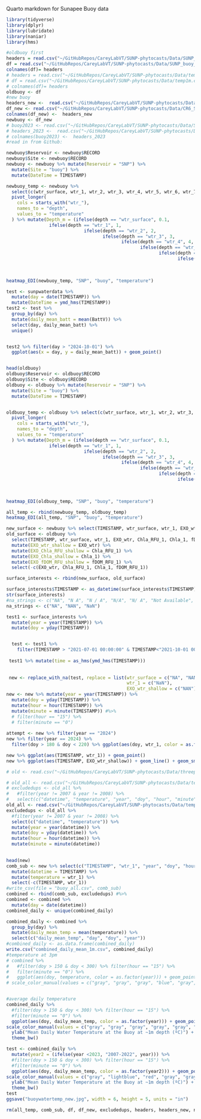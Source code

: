 Quarto markdown for Sunapee Buoy data

```r
library(tidyverse)
library(dplyr)
library(lubridate)
library(naniar)
library(hms)
```

```r
#oldbuoy first
headers = read.csv("~/GitHubRepos/CareyLabVT/SUNP-phytocasts/Data/SUNP_buoy_wq.csv", skip = 1, header = F, nrows = 1, as.is = T)
df = read.csv("~/GitHubRepos/CareyLabVT/SUNP-phytocasts/Data/SUNP_buoy_wq.csv", skip = 4, header = F)
colnames(df)= headers
# headers = read.csv("~/GitHubRepos/CareyLabVT/SUNP-phytocasts/Data/temp1m.csv", skip = 0, header = F, nrows = 1, as.is = T)
# df = read.csv("~/GitHubRepos/CareyLabVT/SUNP-phytocasts/Data/temp1m.csv", skip = 1, header = F)
# colnames(df)= headers
oldbuoy <- df
#new buoy
headers_new <-  read.csv("~/GitHubRepos/CareyLabVT/SUNP-phytocasts/Data/CR6_SUNP_SUNP_buoy_wq.csv", skip = 1, header = F, nrows = 1, as.is = T)
df_new <- read.csv("~/GitHubRepos/CareyLabVT/SUNP-phytocasts/Data/CR6_SUNP_SUNP_buoy_wq.csv", skip = 4, header = F)
colnames(df_new) <-  headers_new
newbuoy <- df_new
# buoy2023 <- read.csv("~/GitHubRepos/CareyLabVT/SUNP-phytocasts/Data/SUNP_buoy_wq.csv", skip = 4, header = F)
# headers_2023 <-  read.csv("~/GitHubRepos/CareyLabVT/SUNP-phytocasts/Data/SUNP_buoy_wq.csv", skip = 1, header = F, nrows = 1, as.is = T)
# colnames(buoy2023) <-  headers_2023
#read in from Github: 


```

```r
newbuoy$Reservoir <- newbuoy$RECORD
newbuoy$Site <- newbuoy$RECORD
newbuoy <- newbuoy %>% mutate(Reservoir = "SNP") %>% 
  mutate(Site = "buoy") %>% 
  mutate(DateTime = TIMESTAMP) 

newbuoy_temp <- newbuoy %>%
  select(c(wtr_surface, wtr_1, wtr_2, wtr_3, wtr_4, wtr_5, wtr_6, wtr_7, wtr_8, wtr_9, wtr_10, DateTime, Site, Reservoir)) %>% 
  pivot_longer(
    cols = starts_with("wtr_"), 
    names_to = "depth", 
    values_to = "temperature"
  ) %>% mutate(Depth_m = (ifelse(depth == "wtr_surface", 0.1,
                ifelse(depth == "wtr_1", 1, 
                             ifelse(depth == "wtr_2", 2, 
                                    ifelse(depth == "wtr_3", 3, 
                                           ifelse(depth == "wtr_4", 4, 
                                                  ifelse(depth == "wtr_5", 5, 
                                                         ifelse(depth == "wtr_6", 6, 
                                                                ifelse(depth == "wtr_7", 7, 
                                                                       ifelse(depth == "wtr_8", 8, 
                                                                              ifelse(depth == "wtr_9", 9, 10))))))))))))

heatmap_EDI(newbuoy_temp, "SNP", "buoy", "temperature")
```
```r
test <- sunpwaterdata %>% 
  mutate(day = date(TIMESTAMP)) %>% 
  mutate(DateTime = ymd_hms(TIMESTAMP))
test2 <- test %>% 
  group_by(day) %>% 
  mutate(daily_mean_batt = mean(BattV)) %>% 
  select(day, daily_mean_batt) %>% 
  unique()


test2 %>% filter(day > "2024-10-01") %>% 
  ggplot(aes(x = day, y = daily_mean_batt)) + geom_point()



```

```r
head(oldbuoy)
oldbuoy$Reservoir <- oldbuoy$RECORD
oldbuoy$Site <- oldbuoy$RECORD
oldbuoy <- oldbuoy %>% mutate(Reservoir = "SNP") %>% 
  mutate(Site = "buoy") %>% 
  mutate(DateTime = TIMESTAMP) 


oldbuoy_temp <- oldbuoy %>% select(c(wtr_surface, wtr_1, wtr_2, wtr_3, wtr_4, wtr_5, wtr_6, wtr_7, wtr_8, wtr_9, wtr_10, DateTime, Site, Reservoir)) %>% 
  pivot_longer(
    cols = starts_with("wtr_"), 
    names_to = "depth", 
    values_to = "temperature"
  ) %>% mutate(Depth_m = (ifelse(depth == "wtr_surface", 0.1,
                ifelse(depth == "wtr_1", 1, 
                             ifelse(depth == "wtr_2", 2, 
                                    ifelse(depth == "wtr_3", 3, 
                                           ifelse(depth == "wtr_4", 4, 
                                                  ifelse(depth == "wtr_5", 5, 
                                                         ifelse(depth == "wtr_6", 6, 
                                                                ifelse(depth == "wtr_7", 7, 
                                                                       ifelse(depth == "wtr_8", 8, 
                                                                              ifelse(depth == "wtr_9", 9, 10))))))))))))

heatmap_EDI(oldbuoy_temp, "SNP", "buoy", "temperature")
```

```r
all_temp <- rbind(newbuoy_temp, oldbuoy_temp)
heatmap_EDI(all_temp, "SNP", "buoy", "temperature")
```

```r
new_surface <- newbuoy %>% select(TIMESTAMP, wtr_surface, wtr_1, EXO_wtr_shallow, EXO_Chla_RFU_shallow, EXO_Chla_shallow, EXO_fDOM_RFU_shallow)
old_surface <- oldbuoy %>% 
  select(TIMESTAMP, wtr_surface, wtr_1, EXO_wtr, Chla_RFU_1, Chla_1, fDOM_RFU_1) %>% 
  mutate(EXO_wtr_shallow = EXO_wtr) %>% 
  mutate(EXO_Chla_RFU_shallow = Chla_RFU_1) %>% 
  mutate(EXO_Chla_shallow = Chla_1) %>% 
  mutate(EXO_fDOM_RFU_shallow = fDOM_RFU_1) %>% 
  select(-c(EXO_wtr, Chla_RFU_1, Chla_1, fDOM_RFU_1))

surface_interests <- rbind(new_surface, old_surface)

surface_interests$TIMESTAMP <- as_datetime(surface_interests$TIMESTAMP)
str(surface_interests)
#na_strings <- c("NA", "N A", "N / A", "N/A", "N/ A", "Not Available", "NOt available", "", "not reported", "NR", "NAN", "NaN", "Nan", "nan") # this runs as a forloop, so don't give it long lists unless necessary
na_strings <- c("NA", "NAN", "NaN")

test1 <- surface_interests %>% 
  mutate(year = year(TIMESTAMP)) %>% 
  mutate(doy = yday(TIMESTAMP))


  test <- test1 %>% 
    filter(TIMESTAMP > "2021-07-01 00:00:00" & TIMESTAMP<"2021-10-01 00:00:00" | TIMESTAMP > "2022-06-01 00:00:00" & TIMESTAMP < "2022-10-01 00:00:00" | TIMESTAMP > "2023-06-01 00:00:00" & TIMESTAMP < "2023-10-01 00:00:00" | TIMESTAMP > "2024-06-01 00:00:00" & TIMESTAMP < "2024-10-01 00:00:00")
  
 test1 %>% mutate(time = as_hms(ymd_hms(TIMESTAMP)))
  
  
 new <- replace_with_na(test, replace = list(wtr_surface = c("NA", "NAN", "NaN"), 
                                             wtr_1 = c("NaN"), 
                                             EXO_wtr_shallow = c("NAN")))    
new <- new %>% mutate(year = year(TIMESTAMP)) %>% 
  mutate(doy = yday(TIMESTAMP)) %>% 
  mutate(hour = hour(TIMESTAMP)) %>% 
  mutate(minute = minute(TIMESTAMP)) #%>% 
  # filter(hour == "15") %>% 
  # filter(minute == "0")
  
attempt <- new %>% filter(year == "2024")
new %>% filter(year == 2024) %>% 
  filter(doy > 180 & doy < 220) %>% ggplot(aes(doy, wtr_1, color = as.factor(year))) + geom_point() + scale_y_continuous(breaks = c(0, 10, 15, 20, 25, 26, 27, 28, 29, 30))#+ geom_smooth()

new %>% ggplot(aes(TIMESTAMP, wtr_1)) + geom_point()
new %>% ggplot(aes(TIMESTAMP, EXO_wtr_shallow)) + geom_line() + geom_smooth()


```

```r
# old <- read.csv("~/GitHubRepos/CareyLabVT/SUNP-phytocasts/Data/threepmonly.csv")

# old_all <- read.csv("~/GitHubRepos/CareyLabVT/SUNP-phytocasts/Data/temperature_all.csv")
# excludedups <- old_all %>% 
#   #filter(year != 2007 & year != 2008) %>% 
#   select(c("datetime", "temperature", "year", "doy", "hour", "minute"))
old_all <- read.csv("~/GitHubRepos/CareyLabVT/SUNP-phytocasts/Data/temp1m.csv")
excludedups <- old_all %>% 
  #filter(year != 2007 & year != 2008) %>% 
  select(c("datetime", "temperature")) %>% 
  mutate(year = year(datetime)) %>% 
  mutate(doy = yday(datetime)) %>% 
  mutate(hour = hour(datetime)) %>% 
  mutate(minute = minute(datetime))
  

head(new)
comb_sub <- new %>% select(c("TIMESTAMP", "wtr_1", "year", "doy", "hour", "minute")) %>% 
  mutate(datetime = TIMESTAMP) %>% 
  mutate(temperature = wtr_1) %>% 
  select(-c(TIMESTAMP, wtr_1))
#write_csv(file = "buoy_all.csv", comb_sub)
combined <- rbind(comb_sub, excludedups) #%>% 
combined <- combined %>% 
  mutate(day = date(datetime))
combined_daily <- unique(combined_daily)

combined_daily <- combined %>% 
  group_by(day) %>% 
  mutate(daily_mean_temp = mean(temperature)) %>% 
  select(c("daily_mean_temp", "day", "doy", "year"))
#combined_daily <- as.data.frame(combined_daily)
write.csv("combined_daily_mean_1m.csv", combined_daily)
#temperature at 3pm
# combined %>%
#   #filter(doy > 150 & doy < 300) %>% filter(hour == "15") %>% 
#   filter(minute == "0") %>% 
#   ggplot(aes(doy, temperature, color = as.factor(year))) + geom_point(aes(alpha = 0.1)) + scale_y_continuous(breaks = c(0, 10, 15, 20, 25, 26, 27, 28, 29, 30)) + #+ geom_smooth()
# scale_color_manual(values = c("gray", "gray", "gray", "blue", "gray", "gray","gray", "gray", "gray", "gray","gray", "gray", "gray", "gray",  "gray", "gray", "gray","red"))


#average daily temperature
combined_daily %>%
  #filter(doy > 150 & doy < 300) %>% filter(hour == "15") %>% 
  #filter(minute == "0") %>% 
  ggplot(aes(doy, daily_mean_temp, color = as.factor(year))) + geom_point(aes(alpha = 0.3)) + scale_y_continuous(breaks = c(0, 5, 10, 15, 20, 25, 30)) + #+ geom_smooth()
scale_color_manual(values = c("gray", "gray", "gray", "gray", "gray", "gray","gray", "gray", "gray", "gray", "lightblue","red","gray", "gray", "gray", "gray",  "gray", "gray", "lightblue","red")) +  xlab("Day of Year")+
  ylab("Mean Daily Water Temperature at the Buoy at ~1m depth (ºC)") + labs(color = "Year") + guides(alpha = "none") +
  theme_bw()

test <- combined_daily %>%
  mutate(year2 = (ifelse(year <2023, "2007-2022", year))) %>% 
  #filter(doy > 150 & doy < 300) %>% filter(hour == "15") %>% 
  #filter(minute == "0") %>% 
  ggplot(aes(doy, daily_mean_temp, color = as.factor(year2))) + geom_point(aes(alpha = 0.3)) + scale_y_continuous(breaks = c(0, 5, 10, 15, 20, 25, 30)) + #+ geom_smooth()
scale_color_manual(values = c("gray", "lightblue", "red", "gray", "gray", "gray","gray", "gray", "gray", "gray", "lightblue","red","gray", "gray", "gray", "gray",  "gray", "gray", "lightblue","red")) +  xlab("Day of Year")+
  ylab("Mean Daily Water Temperature at the Buoy at ~1m depth (ºC)") + labs(color = "Year") + guides(alpha = "none") +
  theme_bw()
test
ggsave("buoywatertemp_new.jpg", width = 6, height = 5, units = "in")

rm(all_temp, comb_sub, df, df_new, excludedups, headers, headers_new, new_surface, old_all, surface_interests, oldbuoy, oldbuoy_temp, test1, combined, old_surface)
```

